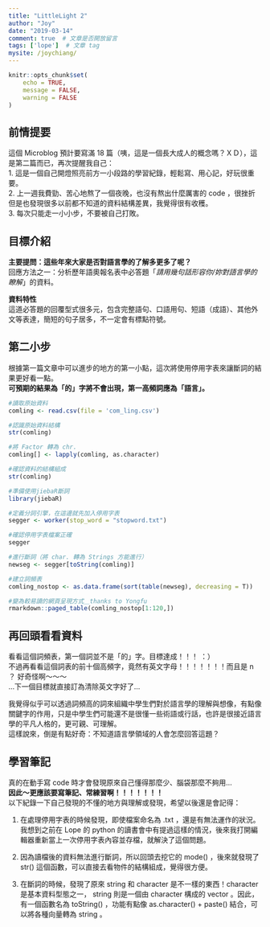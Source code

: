 ```yaml
---
title: "LittleLight 2"
author: "Joy"
date: "2019-03-14"
comment: true  # 文章是否開放留言
tags: ['lope']  # 文章 tag
mysite: /joychiang/
---
```


```r
knitr::opts_chunk$set(
	echo = TRUE,
	message = FALSE,
	warning = FALSE
)
```

## 前情提要

這個 Microblog 預計要寫滿 18 篇（咦，這是一個長大成人的概念嗎？ＸＤ），這是第二篇而已，再次提醒我自己：  
1. 這是一個自己開燈照亮前方一小段路的學習紀錄，輕鬆寫、用心記，好玩很重要。  
2. 上一週我費勁、苦心地熬了一個夜晚，也沒有熬出什麼厲害的 code ，很挫折但是也發現很多以前都不知道的資料結構差異，我覺得很有收穫。  
3. 每次只能走一小小步，不要被自己打敗。  

## 目標介紹

**主要提問：這些年來大家是否對語言學的了解多更多了呢？  **  
回應方法之一：分析歷年語奧報名表中必答題「_請用幾句話形容你/妳對語言學的瞭解_」的資料。  

**資料特性**  
這道必答題的回覆型式很多元，包含完整語句、口語用句、短語（成語）、其他外文等表達，簡短的句子居多，不一定會有標點符號。



## 第二小步

根據第一篇文章中可以進步的地方的第一小點，這次將使用停用字表來讓斷詞的結果更好看一點。  
**可預期的結果為「的」字將不會出現，第一高頻詞應為「語言」。**  


```r
#讀取原始資料
comling <- read.csv(file = 'com_ling.csv')

#認識原始資料結構
str(comling)

```


```r
#將 Factor 轉為 chr.  
comling[] <- lapply(comling, as.character)

#確認資料的結構組成
str(comling)

#準備使用jiebaR斷詞
library(jiebaR)

#定義分詞引擎，在這邊就先加入停用字表
segger <- worker(stop_word = "stopword.txt")

#確認停用字表檔案正確
segger

#進行斷詞（將 char. 轉為 Strings 方能進行）
newseg <- segger[toString(comling)]

#建立詞頻表
comling_nostop <- as.data.frame(sort(table(newseg), decreasing = T))

#變為較易讀的網頁呈現方式＿thanks to Yongfu
rmarkdown::paged_table(comling_nostop[1:120,])
```


## 再回頭看看資料

看看這個詞頻表，第一個詞並不是「的」字。目標達成！！！ ：）  
不過再看看這個詞表的前十個高頻字，竟然有英文字母！！！！！！！而且是 n ？ 好奇怪啊～～～  
...下一個目標就直接訂為清除英文字好了...  

我覺得似乎可以透過詞頻高的詞來組織中學生們對於語言學的理解與想像，有點像關鍵字的作用，只是中學生們可能還不是很懂一些術語或行話，也許是很接近語言學的平凡人格的，更可親、可理解。   
這樣說來，倒是有點好奇：不知道語言學領域的人會怎麼回答這題？  


## 學習筆記
真的在動手寫 code 時才會發現原來自己懂得那麼少、腦袋那麼不夠用...  
**因此～更應該要寫筆記、常練習啊！！！！！！！**  
以下紀錄一下自己發現的不懂的地方與理解或發現，希望以後還是會記得： 

1. 在處理停用字表的時候發現，即使檔案命名為 .txt ，還是有無法運作的狀況。我想到之前在 Lope 的 python 的讀書會中有提過這樣的情況，後來我打開編輯器重新當上一次停用字表內容並存檔，就解決了這個問題。    

2. 因為讀檔後的資料無法進行斷詞，所以回頭去挖它的 mode() ，後來就發現了 str() 這個函數，可以直接去看物件的結構組成，覺得很方便。  

3. 在斷詞的時候，發現了原來 string 和 character 是不一樣的東西！character 是基本資料型態之一， string 則是一個由 character 構成的 vector 。因此，有一個函數名為 toString() ，功能有點像 as.character() + paste() 結合，可以將各種向量轉為 string 。  


